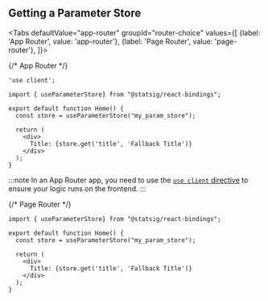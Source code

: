 

## Getting a Parameter Store


<Tabs
  defaultValue="app-router"
  groupId="router-choice"
  values={[
    {label: 'App Router', value: 'app-router'},
    {label: 'Page Router', value: 'page-router'},
  ]}>




{/* App Router */}


<TabItem value="app-router">


```tsx
'use client';

import { useParameterStore} from "@statsig/react-bindings";

export default function Home() {
  const store = useParameterStore("my_param_store");

  return (
    <div>
      Title: {store.get('title', 'Fallback Title')}
    </div>
  );
}
```

:::note
In an App Router app, you need to use the 
[`use client` directive](https://nextjs.org/docs/app/building-your-application/rendering/client-components) to ensure your logic runs on the frontend.
:::

</TabItem>









{/* Page Router */}

<TabItem value="page-router">

```tsx
import { useParameterStore} from "@statsig/react-bindings";

export default function Home() {
  const store = useParameterStore("my_param_store");

  return (
    <div>
      Title: {store.get('title', 'Fallback Title')}
    </div>
  );
}
```

</TabItem>

</Tabs>




